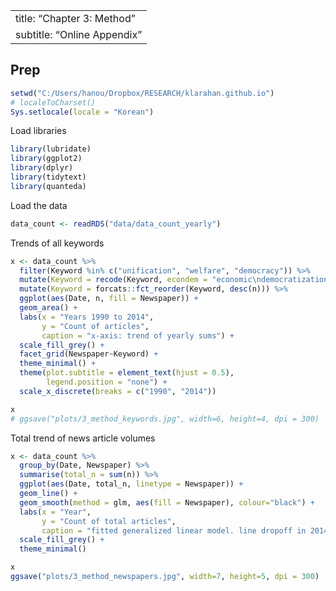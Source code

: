 
---
title: "Chapter 3: Method"
subtitle: "Online Appendix"
---


## Prep
```r
setwd("C:/Users/hanou/Dropbox/RESEARCH/klarahan.github.io")
# localeToCharset()
Sys.setlocale(locale = "Korean")
```

Load libraries
```r
library(lubridate)
library(ggplot2)
library(dplyr)
library(tidytext)
library(quanteda)
```

Load the data
```r
data_count <- readRDS("data/data_count_yearly")
```

Trends of all keywords
```r
x <- data_count %>%
  filter(Keyword %in% c("unification", "welfare", "democracy")) %>% 
  mutate(Keyword = recode(Keyword, econdem = "economic\ndemocratization")) %>% 
  mutate(Keyword = forcats::fct_reorder(Keyword, desc(n))) %>%
  ggplot(aes(Date, n, fill = Newspaper)) +
  geom_area() +
  labs(x = "Years 1990 to 2014",
       y = "Count of articles",
       caption = "x-axis: trend of yearly sums") +
  scale_fill_grey() +
  facet_grid(Newspaper~Keyword) +
  theme_minimal() +
  theme(plot.subtitle = element_text(hjust = 0.5),
        legend.position = "none") +
  scale_x_discrete(breaks = c("1990", "2014")) 

x
# ggsave("plots/3_method_keywords.jpg", width=6, height=4, dpi = 300)

```

Total trend of news article volumes
```r
x <- data_count %>%
  group_by(Date, Newspaper) %>% 
  summarise(total_n = sum(n)) %>%  
  ggplot(aes(Date, total_n, linetype = Newspaper)) +
  geom_line() +
  geom_smooth(method = glm, aes(fill = Newspaper), colour="black") +
  labs(x = "Year",
       y = "Count of total articles",
       caption = "fitted generalized linear model. line dropoff in 2014 is due to data collection.") +
  scale_fill_grey() +
  theme_minimal()

x
ggsave("plots/3_method_newspapers.jpg", width=7, height=5, dpi = 300)
```

